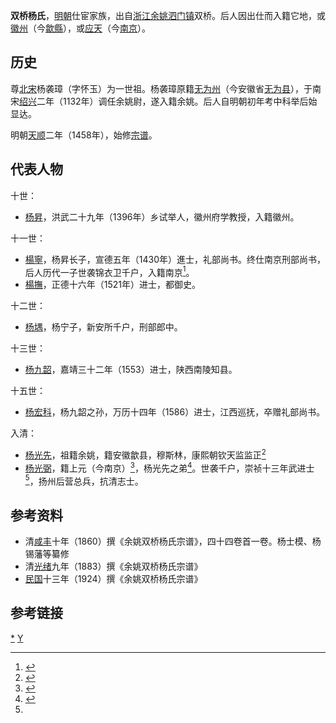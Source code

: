 {{Notability|time=2022-06-29T04:47:58+00:00}}
'''双桥杨氏'''，[[明朝|明朝]]仕宦家族，出自[[浙江|浙江]][[余姚|余姚]][[泗门镇|泗门镇]]双桥。后人因出仕而入籍它地，或[[徽州|徽州]]（今[[歙縣|歙縣]]），或[[应天府_(明朝)|应天]]（今[[南京|南京]]）。

==历史==

尊[[北宋|北宋]]杨袭璋（字怀玉）为一世祖。杨袭璋原籍[[无为州|无为州]]（今安徽省[[无为县|无为县]]），于南宋[[紹興_(南宋)|绍兴]]二年（1132年）调任余姚尉，遂入籍余姚。后人自明朝初年考中科举后始显达。

明朝[[天顺_(明朝)|天顺]]二年（1458年），始修[[宗谱|宗谱]]。
==代表人物==
十世：
* [[杨昇|杨昇]]，洪武二十九年（1396年）乡试举人，徽州府学教授，入籍徽州。
十一世：
* [[楊寧_(明朝)|楊寧]]，杨昇长子，宣德五年（1430年）進士，礼部尚书。终仕南京刑部尚书，后人历代一子世袭锦衣卫千户，入籍南京<ref>{{cite book |volume=列传第六十 |title=《明史》 |author=张廷玉 等 |year=清 |accessdate=2014-09-11 |url=http://www.guoxue.com/shibu/24shi/mingshi/ms_172.htm |archive-date=2015-05-12 |archive-url=https://web.archive.org/web/20150512075348/http://www.guoxue.com/shibu/24shi/mingshi/ms_172.htm |dead-url=no }}</ref>。
* [[楊撫|楊撫]]，正德十六年（1521年）进士，都御史。
十二世：
* [[杨堣|杨堣]]，杨宁子，新安所千户，刑部郎中。
十三世：
* [[杨九韶|杨九韶]]，嘉靖三十二年（1553）进士，陕西南陵知县。
十五世：
* [[杨宏科|杨宏科]]，杨九韶之孙，万历十四年（1586）进士，江西巡抚，卒赠礼部尚书。
入清：
* [[杨光先|杨光先]]，祖籍余姚，籍安徽歙县，穆斯林，康熙朝钦天监监正<ref>{{cite web |url=http://www.ahtourism.com/NewsForImpression--view--ef58be88-07f5-4e48-a06d-d299b405e627--77987--72250.shtml |title=杨光先 |publisher=安徽旅游网 |date=Apr 2, 2010 |accessdate=2014-09-11 |language=zh-CN |deadurl=yes |archiveurl=https://web.archive.org/web/20140911023420/http://www.ahtourism.com/NewsForImpression--view--ef58be88-07f5-4e48-a06d-d299b405e627--77987--72250.shtml |archivedate=2014-09-11 }}</ref>
* [[杨光弼|杨光弼]]，籍上元（今南京）<ref name="杨光弼">{{cite web |url=http://www.xici.net/d191053895.htm |title=江苏省明清武进士名录 |accessdate=2014-09-11 |language=zh-CN |archive-date=2014-09-11 |archive-url=https://web.archive.org/web/20140911023856/http://www.xici.net/d191053895.htm |dead-url=no }}</ref>，杨光先之弟<ref>{{cite web |url=http://www.sh1122.com/tese/rungezhidao/list_member_liuyan.php?memberid=121525&islianmeng=0 |title=山水艺术家杨浩天 |accessdate=2014-09-11 |language=zh-CN |archive-date=2014-09-11 |archive-url=https://web.archive.org/web/20140911032100/http://www.sh1122.com/tese/rungezhidao/list_member_liuyan.php?memberid=121525&islianmeng=0 |dead-url=no }}</ref>。世袭千户，崇祯十三年武进士<ref name="杨光弼"/>，扬州后营总兵，抗清志士。

==参考资料==
* 清[[咸丰|咸丰]]十年（1860）撰《余姚双桥杨氏宗谱》，四十四卷首一卷。杨士模、杨锡藩等纂修
* 清[[光绪|光绪]]九年（1883）撰《余姚双桥杨氏宗谱》
* [[中華民國|民国]]十三年（1924）撰《余姚双桥杨氏宗谱》

==参考链接==
{{reflist|2}}

[[Category:双桥杨氏|*]]
[[Category:余姚人|Y]]